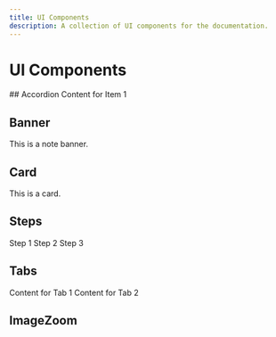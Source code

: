 ```yaml
---
title: UI Components
description: A collection of UI components for the documentation.
---
```



# UI Components

<InlineTOC items={toc} />
## Accordion
<Accordions>
  <Accordion title="Item 1" description="Description 1">
    Content for Item 1
  </Accordion>
</Accordions>

## Banner
<Banner type="note">
  This is a note banner.
</Banner>

## Card
<Card>
  This is a card.
</Card>

## Steps
<Steps>
  <Step>Step 1</Step>
  <Step>Step 2</Step>
  <Step>Step 3</Step>   
</Steps>

## Tabs
<Tabs>
  <Tab value="Tab 1">Content for Tab 1</Tab>
  <Tab value="Tab 2">Content for Tab 2</Tab>
</Tabs> 

## ImageZoom
<ImageZoom src="https://loremflickr.com/500/300/dog" width="500" height="300" alt="A cat stuck in a box, demonstrating the CSS box model" />
